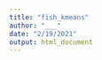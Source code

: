 ```yaml
---
title: "fish_kmeans"
author: "___"
date: "2/19/2021"
output: html_document
---
```


<!--- Consignes
Ce document à pour objectif que vous réalisez un regroupement via la classification hiérarchique et un regroupement via les k-moyennes.

Vous devrez ensuite comparer vos résultats obtenus entre vos deux approches et avec la variable `Species`.
--->

